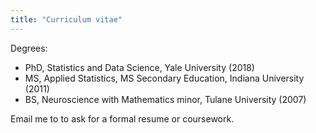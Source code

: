 ```yaml
---
title: "Curriculum vitae"
---
```



Degrees:

- PhD, Statistics and Data Science, Yale University (2018)
- MS, Applied Statistics, MS Secondary Education, Indiana University (2011)
- BS, Neuroscience with Mathematics minor, Tulane University (2007)


Email me to to ask for a formal resume or coursework.